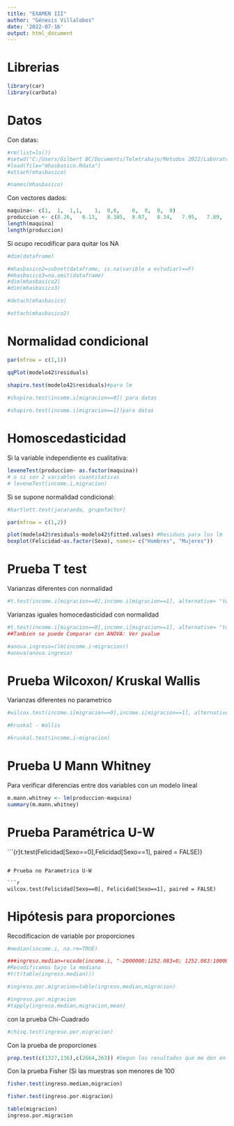 ```yaml
---
title: "EXAMEN III"
author: "Génesis Villalobos"
date: '2022-07-16'
output: html_document
---
```


# Librerias

```r
library(car)
library(carData)
```

# Datos

Con datas:

```r
#rm(list=ls())
#setwd("C:/Users/Gilbert BC/Documents/Teletrabajo/Metodos 2022/Laboratorios/Labo 7/")
#load(file="mhasbasico.Rdata")
#attach(mhasbasico)

#names(mhasbasico)
```

Con vectores dados:

```r
maquina<- c(1,	1,	1,1,	1,	0,0,	0,	0,	0,	0)
produccion <- c(8.26,	8.13,	8.385,	8.07,	8.34,	7.95,	7.89,	7.9,	8.14,	7.92,	7.84)
length(maquina)
length(produccion)

```

Si ocupo recodificar para quitar los NA

```r
#dim(dataframe)

#mhasbasico2=subset(dataframe, is.na(varible a estudiar)==F)
#mhasbasico3=na.omit(dataframe)
#dim(mhasbasico2)
#dim(mhasbasico3)

#detach(mhasbasico)

#attach(mhasbasico2)
```

# Normalidad condicional

```r

par(mfrow = c(1,1))

qqPlot(modelo42$residuals)
 
shapiro.test(modelo42$residuals)#para lm

#shapiro.test(income.i[migracion==0]) para datas

#shapiro.test(income.i[migracion==1])para datas
```

# Homoscedasticidad

Si la variable independiente es cualitativa:

```r
leveneTest(produccion~ as.factor(maquina))
# o si son 2 variables cuantitativas
# leveneTest(income.i,migracion)
```

Si se supone normalidad condicional:

```r
#bartlett.test(jacaranda, grupofactor)
```

```r
par(mfrow = c(1,2))

plot(modelo42$residuals~modelo42$fitted.values) #Residuos para los lm
boxplot(Felicidad~as.factor(Sexo), names= c("Hombres", "Mujeres"))

```

# Prueba T test

Varianzas diferentes con normalidad

```r
#t.test(income.i[migracion==0],income.i[migracion==1], alternative= "two.sided", mu=0, var.equal=F)

```

Varianzas iguales homocedasticidad con normalidad

```r
#t.test(income.i[migracion==0],income.i[migracion==1], alternative= "two.sided", mu=0, var.equal=T) 
##Tambien se puede Comparar con ANOVA: Ver pvalue

#anova.ingreso=(lm(income.i~migracion))
#anova(anova.ingreso)
```

# Prueba Wilcoxon/ Kruskal Wallis

Varianzas diferentes no parametrico

```r
#wilcox.test(income.i[migracion==0],income.i[migracion==1], alternative= "two.sided", mu=0, paired=F)

#Kruskal - Wallis

#kruskal.test(income.i~migracion)

```

# Prueba U Mann Whitney

Para verificar diferencias entre dos variables con un modelo lineal

```r
m.mann.whitney <- lm(produccion~maquina)
summary(m.mann.whitney)
```

# Prueba Paramétrica U-W 

```{r}t.test(Felicidad[Sexo==0],Felicidad[Sexo==1], paired = FALSE)}



```

# Prueba no Parametrica U-W

```r
wilcox.test(Felicidad[Sexo==0], Felicidad[Sexo==1], paired = FALSE)

```

# Hipótesis para proporciones

Recodificacion de variable por proporciones

```r
#median(income.i, na.rm=TRUE)

###ingreso.median=recode(income.i, "-2000000:1252.083=0; 1252.083:100000000=1")
#Recodificamos bajo la mediana
#t(t(table(ingreso.median)))

#ingreso.por.migracion=table(ingreso.median,migracion)

#ingreso.por.migracion
#tapply(ingreso.median,migracion,mean)

```

con la prueba Chi-Cuadrado

```r
#chisq.test(ingreso.por.migracion)

```

Con la prueba de proporciones

```r
prop.test(c(1327,136),c(2664,263)) #Segun los resultados que me den en la tabla
```

Con la prueba Fisher (Si las muestras son menores de 100

```r
fisher.test(ingreso.median,migracion)

fisher.test(ingreso.por.migracion)

table(migracion)
ingreso.por.migracion
```
